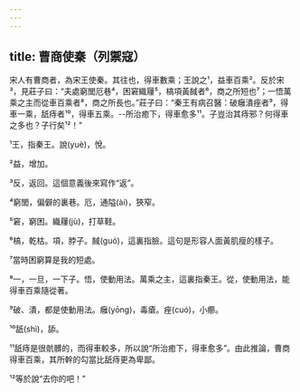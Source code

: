 ```yaml
---
---
---
```

title: 曹商使秦（列禦寇）
---



宋人有曹商者，為宋王使秦。其往也，得車數乘；王說之¹，益車百乘²。反於宋³，見莊子曰：“夫處窮閭厄巷⁴，困窘織屨⁵，槁項黃馘者⁶，商之所短也⁷；一悟萬乘之主而從車百乘者⁸，商之所長也。”莊子曰：“秦王有病召醫：破癰潰痤者⁹，得車一乘，舐痔者¹⁰，得車五乘。--所治癒下，得車愈多¹¹。子豈治其痔邪？何得車之多也？子行矣¹²！”

¹王，指秦王。說(yuè)，悅。

²益，增加。

³反，返回。這個意義後來寫作“返”。

⁴窮閭，偏僻的裏巷。厄，通隘(ài)，狹窄。

⁵窘，窮困。織屨(jù)，打草鞋。

⁶槁，乾枯。項，脖子。馘(guó)，這裏指臉。這句是形容人面黃肌瘦的樣子。

⁷當時困窮算是我的短處。

⁸一，一旦，一下子。悟，使動用法。萬乘之主，這裏指秦王。從，使動用法，能得車百乘隨從著。

⁹破、潰，都是使動用法。癰(yōng)，毒瘡。痤(cuó)，小癤。

¹⁰舐(shì)，舔。

¹¹舐痔是很骯髒的，而得車較多，所以說“所治癒下，得車愈多”。由此推論，曹商得車百乘，其所幹的勾當比舐痔更為卑鄙。

¹²等於說“去你的吧！”
